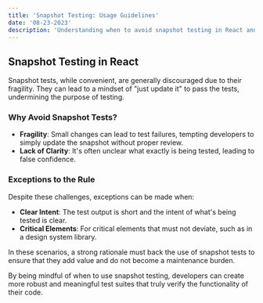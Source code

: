 ```yaml
---
title: 'Snapshot Testing: Usage Guidelines'
date: '08-23-2023'
description: 'Understanding when to avoid snapshot testing in React and the exceptions where it might be applicable.'
---
```


## Snapshot Testing in React

Snapshot tests, while convenient, are generally discouraged due to their fragility. They can lead to a mindset of "just update it" to pass the tests, undermining the purpose of testing.

### Why Avoid Snapshot Tests?

- **Fragility**: Small changes can lead to test failures, tempting developers to simply update the snapshot without proper review.
- **Lack of Clarity**: It's often unclear what exactly is being tested, leading to false confidence.

### Exceptions to the Rule

Despite these challenges, exceptions can be made when:

- **Clear Intent**: The test output is short and the intent of what's being tested is clear.
- **Critical Elements**: For critical elements that must not deviate, such as in a design system library.

In these scenarios, a strong rationale must back the use of snapshot tests to ensure that they add value and do not become a maintenance burden.

By being mindful of when to use snapshot testing, developers can create more robust and meaningful test suites that truly verify the functionality of their code.
